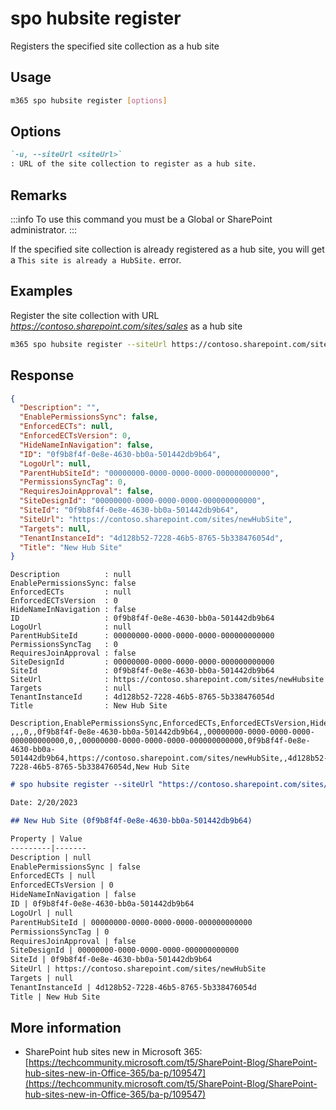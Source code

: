 
# spo hubsite register

Registers the specified site collection as a hub site

## Usage

```sh
m365 spo hubsite register [options]
```

## Options

```md defintion-list
`-u, --siteUrl <siteUrl>`
: URL of the site collection to register as a hub site.
```

<Global />

## Remarks

:::info
To use this command you must be a Global or SharePoint administrator.
:::

If the specified site collection is already registered as a hub site, you will get a `This site is already a HubSite.` error.

## Examples

Register the site collection with URL _https://contoso.sharepoint.com/sites/sales_ as a hub site

```sh
m365 spo hubsite register --siteUrl https://contoso.sharepoint.com/sites/sales
```

## Response

<Tabs>
  <TabItem value="JSON">

  ```json
  {
    "Description": "",
    "EnablePermissionsSync": false,
    "EnforcedECTs": null,
    "EnforcedECTsVersion": 0,
    "HideNameInNavigation": false,
    "ID": "0f9b8f4f-0e8e-4630-bb0a-501442db9b64",
    "LogoUrl": null,
    "ParentHubSiteId": "00000000-0000-0000-0000-000000000000",
    "PermissionsSyncTag": 0,
    "RequiresJoinApproval": false,
    "SiteDesignId": "00000000-0000-0000-0000-000000000000",
    "SiteId": "0f9b8f4f-0e8e-4630-bb0a-501442db9b64",
    "SiteUrl": "https://contoso.sharepoint.com/sites/newHubSite",
    "Targets": null,
    "TenantInstanceId": "4d128b52-7228-46b5-8765-5b338476054d",
    "Title": "New Hub Site"
  }
  ```

  </TabItem>
  <TabItem value="Text">

  ```text
  Description          : null
  EnablePermissionsSync: false
  EnforcedECTs         : null
  EnforcedECTsVersion  : 0
  HideNameInNavigation : false
  ID                   : 0f9b8f4f-0e8e-4630-bb0a-501442db9b64
  LogoUrl              : null
  ParentHubSiteId      : 00000000-0000-0000-0000-000000000000
  PermissionsSyncTag   : 0
  RequiresJoinApproval : false
  SiteDesignId         : 00000000-0000-0000-0000-000000000000
  SiteId               : 0f9b8f4f-0e8e-4630-bb0a-501442db9b64
  SiteUrl              : https://contoso.sharepoint.com/sites/newHubsite
  Targets              : null
  TenantInstanceId     : 4d128b52-7228-46b5-8765-5b338476054d
  Title                : New Hub Site
  ```

  </TabItem>
  <TabItem value="CSV">

  ```csv
  Description,EnablePermissionsSync,EnforcedECTs,EnforcedECTsVersion,HideNameInNavigation,ID,LogoUrl,ParentHubSiteId,PermissionsSyncTag,RequiresJoinApproval,SiteDesignId,SiteId,SiteUrl,Targets,TenantInstanceId,Title
  ,,,0,,0f9b8f4f-0e8e-4630-bb0a-501442db9b64,,00000000-0000-0000-0000-000000000000,0,,00000000-0000-0000-0000-000000000000,0f9b8f4f-0e8e-4630-bb0a-501442db9b64,https://contoso.sharepoint.com/sites/newHubSite,,4d128b52-7228-46b5-8765-5b338476054d,New Hub Site
  ```

  </TabItem>
  <TabItem value="Markdown">

  ```md
  # spo hubsite register --siteUrl "https://contoso.sharepoint.com/sites/newHubSite"

  Date: 2/20/2023

  ## New Hub Site (0f9b8f4f-0e8e-4630-bb0a-501442db9b64)

  Property | Value
  ---------|-------
  Description | null
  EnablePermissionsSync | false
  EnforcedECTs | null
  EnforcedECTsVersion | 0
  HideNameInNavigation | false
  ID | 0f9b8f4f-0e8e-4630-bb0a-501442db9b64
  LogoUrl | null
  ParentHubSiteId | 00000000-0000-0000-0000-000000000000
  PermissionsSyncTag | 0
  RequiresJoinApproval | false
  SiteDesignId | 00000000-0000-0000-0000-000000000000
  SiteId | 0f9b8f4f-0e8e-4630-bb0a-501442db9b64
  SiteUrl | https://contoso.sharepoint.com/sites/newHubSite
  Targets | null
  TenantInstanceId | 4d128b52-7228-46b5-8765-5b338476054d
  Title | New Hub Site
  ```

  </TabItem>
</Tabs>

## More information

- SharePoint hub sites new in Microsoft 365: [https://techcommunity.microsoft.com/t5/SharePoint-Blog/SharePoint-hub-sites-new-in-Office-365/ba-p/109547](https://techcommunity.microsoft.com/t5/SharePoint-Blog/SharePoint-hub-sites-new-in-Office-365/ba-p/109547)
